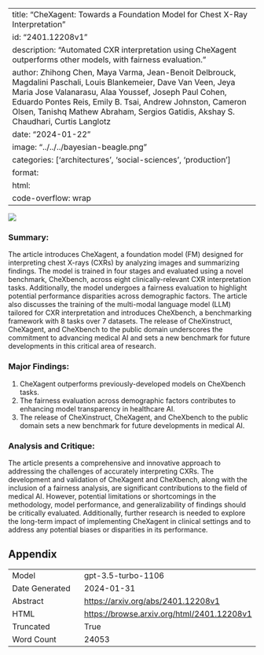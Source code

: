 
---
title: "CheXagent: Towards a Foundation Model for Chest X-Ray Interpretation"
id: "2401.12208v1"
description: "Automated CXR interpretation using CheXagent outperforms other models, with fairness evaluation."
author: Zhihong Chen, Maya Varma, Jean-Benoit Delbrouck, Magdalini Paschali, Louis Blankemeier, Dave Van Veen, Jeya Maria Jose Valanarasu, Alaa Youssef, Joseph Paul Cohen, Eduardo Pontes Reis, Emily B. Tsai, Andrew Johnston, Cameron Olsen, Tanishq Mathew Abraham, Sergios Gatidis, Akshay S. Chaudhari, Curtis Langlotz
date: "2024-01-22"
image: "../../../bayesian-beagle.png"
categories: ['architectures', 'social-sciences', 'production']
format:
  html:
    code-overflow: wrap
---

![](None)

### Summary:

The article introduces CheXagent, a foundation model (FM) designed for interpreting chest X-rays (CXRs) by analyzing images and summarizing findings. The model is trained in four stages and evaluated using a novel benchmark, CheXbench, across eight clinically-relevant CXR interpretation tasks. Additionally, the model undergoes a fairness evaluation to highlight potential performance disparities across demographic factors. The article also discusses the training of the multi-modal language model (LLM) tailored for CXR interpretation and introduces CheXbench, a benchmarking framework with 8 tasks over 7 datasets. The release of CheXinstruct, CheXagent, and CheXbench to the public domain underscores the commitment to advancing medical AI and sets a new benchmark for future developments in this critical area of research.

### Major Findings:
1. CheXagent outperforms previously-developed models on CheXbench tasks.
2. The fairness evaluation across demographic factors contributes to enhancing model transparency in healthcare AI.
3. The release of CheXinstruct, CheXagent, and CheXbench to the public domain sets a new benchmark for future developments in medical AI.

### Analysis and Critique:
The article presents a comprehensive and innovative approach to addressing the challenges of accurately interpreting CXRs. The development and validation of CheXagent and CheXbench, along with the inclusion of a fairness analysis, are significant contributions to the field of medical AI. However, potential limitations or shortcomings in the methodology, model performance, and generalizability of findings should be critically evaluated. Additionally, further research is needed to explore the long-term impact of implementing CheXagent in clinical settings and to address any potential biases or disparities in its performance.

## Appendix

|          |          |
|----------|----------|
| Model     | gpt-3.5-turbo-1106       |
| Date Generated     | 2024-01-31       |
| Abstract | [https://arxiv.org/abs/2401.12208v1](https://arxiv.org/abs/2401.12208v1)        |
| HTML     | [https://browse.arxiv.org/html/2401.12208v1](https://browse.arxiv.org/html/2401.12208v1)       |
| Truncated       | True       |
| Word Count       | 24053       |